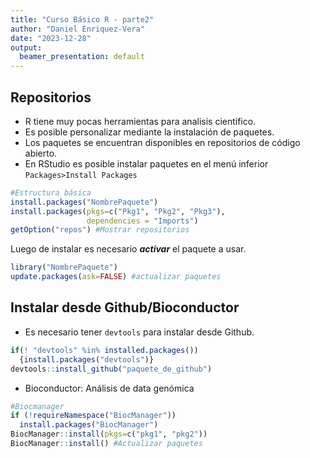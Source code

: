 ```yaml
---
title: "Curso Básico R - parte2"
author: "Daniel Enriquez-Vera"
date: "2023-12-28"
output:
  beamer_presentation: default
---
```

## **Repositorios**
* R tiene  muy pocas herramientas para analisis científico.
* Es posible personalizar mediante la instalación de paquetes.
* Los paquetes se encuentran disponibles en repositorios de código abierto.
* En RStudio es posible instalar paquetes en el menú inferior `Packages>Install Packages`
```R
#Estructura básica
install.packages("NombrePaquete")
install.packages(pkgs=c("Pkg1", "Pkg2", "Pkg3"),  
                 dependencies = "Imports")
getOption("repos") #Mostrar repositorios
```
Luego de instalar es necesario ***activar*** el paquete a usar.
```R
library("NombrePaquete")
update.packages(ask=FALSE) #actualizar paquetes
```
## **Instalar desde Github/Bioconductor**
* Es necesario tener `devtools` para instalar desde Github.
```R
if(! "devtools" %in% installed.packages())   
  {install.packages("devtools")}
devtools::install_github("paquete_de_github")
```
* Bioconductor: Análisis de data genómica
```R
#Biocmanager
if (!requireNamespace("BiocManager"))   
  install.packages("BiocManager")
BiocManager::install(pkgs=c("pkg1", "pkg2"))
BiocManager::install() #Actualizar paquetes


```


